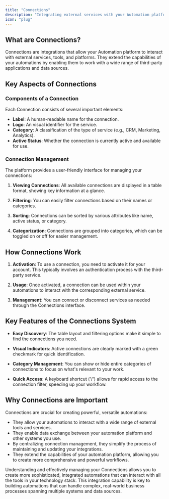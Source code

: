 ```yaml
---
title: "Connections"
description: "Integrating external services with your Automation platform"
icon: "plug"
---
```


## What are Connections?

Connections are integrations that allow your Automation platform to interact with external services, tools, and platforms. They extend the capabilities of your automations by enabling them to work with a wide range of third-party applications and data sources.

## Key Aspects of Connections

### Components of a Connection

Each Connection consists of several important elements:

- **Label**: A human-readable name for the connection.
- **Logo**: An visual identifier for the service.
- **Category**: A classification of the type of service (e.g., CRM, Marketing, Analytics).
- **Active Status**: Whether the connection is currently active and available for use.

### Connection Management

The platform provides a user-friendly interface for managing your connections:

1. **Viewing Connections**: All available connections are displayed in a table format, showing key information at a glance.

2. **Filtering**: You can easily filter connections based on their names or categories.

3. **Sorting**: Connections can be sorted by various attributes like name, active status, or category.

4. **Categorization**: Connections are grouped into categories, which can be toggled on or off for easier management.

## How Connections Work

1. **Activation**: To use a connection, you need to activate it for your account. This typically involves an authentication process with the third-party service.

2. **Usage**: Once activated, a connection can be used within your automations to interact with the corresponding external service.

3. **Management**: You can connect or disconnect services as needed through the Connections interface.

## Key Features of the Connections System

- **Easy Discovery**: The table layout and filtering options make it simple to find the connections you need.

- **Visual Indicators**: Active connections are clearly marked with a green checkmark for quick identification.

- **Category Management**: You can show or hide entire categories of connections to focus on what's relevant to your work.

- **Quick Access**: A keyboard shortcut ('/') allows for rapid access to the connection filter, speeding up your workflow.

## Why Connections are Important

Connections are crucial for creating powerful, versatile automations:

- They allow your automations to interact with a wide range of external tools and services.
- They enable data exchange between your automation platform and other systems you use.
- By centralizing connection management, they simplify the process of maintaining and updating your integrations.
- They extend the capabilities of your automation platform, allowing you to create more comprehensive and powerful workflows.

Understanding and effectively managing your Connections allows you to create more sophisticated, integrated automations that can interact with all the tools in your technology stack. This integration capability is key to building automations that can handle complex, real-world business processes spanning multiple systems and data sources.